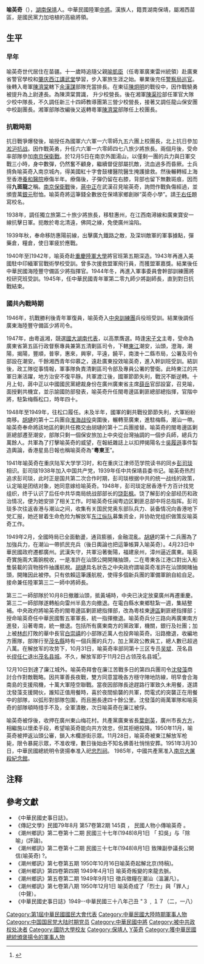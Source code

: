 {{Infobox_officeholder
| name = 喻英奇
| image name =yuyingchi.jpg
| width = 160
| now = 中華民國軍事將領 
| period = 
| Sex = 男 
| Native place = {{QIN}}[[湖南|湖南]][[保靖|保靖]]
| date of birth =1907年11月30日
| place of birth = {{QIN}}[[湖南省|湖南省]]
| date of death = {{death date and age|1950|11|28|1907|11|30}}{{POW}}{{executed}}
| place of death = {{PRC}}[[廣東|廣東]][[汕頭|汕頭]]
| party =  {{Kmt|19px}}
| educate = 
*廣東省警官學校和西江講武堂<br><span style="color: blue;">(1924年)</span>
*重慶陸軍大學將官班第五期<br><span style="color: blue;">(1940年-1942年)</span>
*美國駐中印緬將官戰術學校<br><span style="color: blue;">(1943年)</span>
*軍事委員會幹部訓練將校研究受訓<br><span style="color: blue;">(1944年)</span>
*[[中央訓練團|中央訓練團]]兵役班受訓<br><span style="color: blue;">(1946年)</span>
| past = 
*中華革命軍粵軍第一師第二旅第十三師,第五十九師初級軍官<br><span style="color:blue;">(1926年)</span>
*中華革命軍粵軍第一集團軍總司令部少校服務員<br><span style="color:blue;">(1931年-1933年)</span>
*中華革命軍湘軍任軍官大隊少校中隊長,新三十四師教導團第三營少校營長,龍山保安團中校副團長<br><span style="color:blue;">(1933年-1935年)</span>
*中華革命軍粵軍 警衛旅中校團附<br><span style="color:blue;">(1936年)</span>
*中華民國陸軍第一六零師第四七八旅第九五六團團長<br><span style="color: blue;">(1936年)</span>
*中華民國陸軍第一六零師第四七八旅少將旅長<br><span style="color: blue;">(1937年)</span>
*中華民國陸軍獨立第二十旅少將旅長<br><span style="color: blue;">(1940年-1942年)</span>
*中華民國海陸豐守備區少將指揮官<br><span style="color: blue;">(1943年)</span>
*中華民國青年軍第二零九師少將副師長<br><span style="color: blue;">(1945年)</span>
*中華民國粵北師管區少將副司令<br><span style="color: blue;">(1946年)</span>
*中華民國廣東省第五區行政督察專員兼第五清剿區司令<br><span style="color: blue;">(1947年)</span>
*中華民國湖南省國大代表<br><span style="color: blue;">(1947年)</span>
*中華民國閩粵邊區剿匪總部中將總指揮兼任陸軍第三二一師師長<br><span style="color: blue;">(1948年-1949年)</span>
*中華民國暫五軍軍長<br><span style="color: blue;">(1949年10月)</span>
}}
'''喻英奇'''（{{bd|1907年|11月30日|1950年|11月28日|catIdx=}}），[[湖南|湖南]][[保靖|保靖]]人。中華民國陸軍[[中將|中將]]。漢族人，籍貫湖南保靖，屬湘西苗區，是國民黨力加培植的高級將領。

==生平==
===早年===
喻英奇世代居住在苗疆。十一歲時追隨父親[[喻凱臣|喻凱臣]]（任粵軍廣東雷州統領）赴廣東省警官學校和[[肇庆|肇庆]][[西江講武堂|西江講武堂]]學習，步入軍旅生涯之始。畢業後充任[[警察局|警察局]][[巡官|巡官]]。後轉入粵軍[[陳濟棠|陳濟棠]]轄下[[余漢謀|余漢謀]]部隊充當排長。在東征[[陳炯明|陳炯明]]的戰役中，因作戰驍勇被提升為上尉連長。為陳濟棠賞識， 升少校營長。後在湘軍[[陳渠珍|陳渠珍]]部任軍官大隊少校中隊長，不久調任新三十四師教導團第三營少校營長，接著又調任龍山保安團中校副團長。湘軍部隊改編後又返轉粵軍[[陳濟棠|陳濟棠]]部隊任上校團長。

===抗戰時期===
抗日戰爭爆發後，喻授任為國軍六六軍一六零師九五六團上校團長，北上抗日參加[[淞沪抗战|淞沪抗战]]。因作戰英勇，升任六六軍一六零師四七八旅少將旅長。兩個月後，受命率部隊參加[[南京保衛戰|南京保衛戰]]。於12月5日在南京外圍湯山，以僅剩一團的兵力與日軍交戰三小時，身中數彈，仍然奮不顧身，繼續督促部屬抗敵，流血過多而昏厥。士兵揹負喻英奇入南京城內，得美國紅十字會鼓樓醫院醫生掩護搶救。然後輾轉經上海至香港[[養和醫院|養和醫院]]療傷半年。療傷後，子彈仍留在右膝，背部也留下無數斑痕，因而得'''九斑龍'''之稱。[[南京保衛戰|南京保衛戰]]後，[[蔣中正|蔣中正]]在武漢召見喻英奇，詢問作戰負傷經過，並頒壹萬[[銀元|銀元]]慰恤。喻英奇將這筆錢全數放在保靖家鄉創辦“英奇小學”。請[[于右任|于右任]]題寫校名。

1938年，調任獨立旅第二十旅少將旅長，移駐惠州，在江西南潯線和廣東寶安一線抗擊日軍。扼敵於粵北清遠，佛岡之線，免使廣州淪陷。

1939年秋，奉命移防惠陽前線，出擊廣九鐵路之敵，及深圳敵軍的軍事據點，彈藥倉，糧倉，使日軍疲於應戰。

1940年至]1942年，喻英奇赴[[重慶陸軍大學|重慶陸軍大學]]將官班第五期深造。1943年再進入美國駐中印緬軍官戰術學校受訓。曾多次援救盟軍飛行員，而獲盟軍嘉獎。結業後任中華民國海陸豐守備區少將指揮官。1944年冬，再進入軍事委員會幹部訓練團將校研究班受訓。1945年，任中華民國青年軍第二零九師少將副師長，直到對日抗戰結束。

===國共內戰時期===
1946年，抗戰勝利後青年軍復員，喻英奇入[[中央訓練團|中央訓練團]]兵役班受訓。結業後調任廣東海陸豐守備區少將司令。

1947年，由粵返湘，競選[[第一屆國民大會湖南省代表|國大湖南代表]]，以高票膺選。時逢[[宋子文|宋子文]]主粵，受命為廣東省第五區行政督察專員兼第五清剿區司令，下轄[[東江|東江]]潮安，汕頭，澄海，潮陽，揭陽，豐順，普寧，惠來，興寧，平遠，饒平，南澳十二縣市局，公署及司令部設在潮安。千餘湘西青年仰慕之，遠赴廣東投效喻英奇，進入幹訓班受訓。結訓後，政工隊從事情報，軍事隊負責清剿區司令部及專員公署的警衛。此時東江的共軍日漸活躍，地方治安不復平靜。共軍渡江後，國軍節節失利，戰況不斷逆轉。十月上旬，蔣中正以中國國民黨總裁身份在廣州廣東省主席[[薛岳|薛岳]]官邸設宴，召見喻，面授剿共機宜，並示諭國防部發表，喻英奇升任閩粵邊區剿匪總部總指揮，官階中將，駐紮梅縣松口，時年四十。

1948年至1949年，往松口履任。未及半年，國軍的剿共戰役節節失利，大軍紛紛南移。[[胡璉|胡璉]]的第十二兵團自[[淮海战役|淮海战役]]突圍後，輾轉至廣東，進駐梅縣，潮汕一帶。喻英奇奉命將該地區的剿共任務交由胡璉的第十二兵團接替。喻英奇的閩粵邊區剿匪總部遷至潮安，部隊只剩一個保安旅加上中央從台灣抽調的一個步兵師，總兵力萬餘人。共軍為了打擊喻英奇的威望，在報紙雜誌上以扣押揭陽名士[[吳履遜|吳履遜]]事件製造輿論，香港星島日報也稱喻英奇為“'''粵東王'''”。

1941年喻英奇在重庆陆军大学学习时，和在重庆江津师范学院读书的同乡[[彭司琰|彭司琰]]相识。彭司琰1938年加入中国共产党，1939年任中共保靖县委书记。喻英奇热烈追求彭司琰，此时正是国共第二次合作时期，彭司琰根据中共的统一战线的政策，认定喻是团结对象，她同意嫁给喻英奇。1948年，彭司琰定居香港千方百计找党组织，终于认识了后任中共华南局统战部部长的[[饶彰枫|饶彰枫]]。饶了解彭的全部经历和政治情况，便为她安排了相关工作。时喻英奇任闽粤边区剿匪总部中将总指挥。彭司琰多次往返香港与潮汕之间，收集有关国民党奥东部队兵力、装备情况向香港地下党汇报，她还冒着生命危险为解放军[[东江纵队|东江纵队]]募集资金，并协助党组织做策反喻英奇工作。

1949年2月，全國時局已全面動盪，通貨膨脹，金融混亂。[[胡璉|胡璉]]的第十二兵團為了加強兵力，在潮汕一帶抓民充兵（後日輿論也把這筆帳算入喻英奇）。4月23日中華民國政府遷都廣州。武漢失守，共軍沿著衡陽，福建泉州，漳州逼近廣東。喻英奇實施兩大籌餉稅收，一是准許在汕頭公開開賭抽頭，二在粵東各江港口對出入船隻裝載的貨物按件抽護航稅。[[胡璉|胡璉]]具名狀告之中央政府謂喻英奇准許在汕頭開賭抽頭，開賭因此被停。只有依賴這筆護航稅，使得多個新兵團的軍備軍餉自給自足。接命兼任陸軍第三二一師中將師長。

第三二一師部隊於10月8日撤離汕頭，抵黃埔時，中央已決定放棄廣州再遷重慶。第三二一師部隊遂轉船向雷州半島方向撤退。在電白縣水東鄉駐紮一週，集結整補。中央政府將喻英奇的閩粵邊區剿匪總指揮部，改為粵桂東[[边区_(国民政府)|邊區]]剿匪總指揮部；授命喻英奇任中華民國暫五軍軍長，統一指揮撤退。喻英奇兵分三路向再廣東南方進發，沿著粵南，統一撤退。包括所有廣東南方的黨政軍，機關，銀行及社團；加上被[[林彪|林彪]]打敗的華中長官[[白崇禧|白崇禧]]的小部隊近萬人也投奔喻英奇。沿路撤退，收編地方團隊，部隊行至[[茂名县|茂名縣]]時有一個兵團的兵力，加上黨政公教員工，總人數已超過八萬。在解放军的攻势下，10月31日，喻英奇率部同第十三区专员[[吴斌|吴斌]]、茂名县长[[缪任仁|缪任仁]]退出[[高州城|茂名县城]]。不久，解放军即于11月2日占领茂名县城<ref>{{Cite web |url=http://www.mm111.net/2009/0710/162094.shtml |title=茂名县城解放实录 |accessdate=2018-09-17 |author= |date=2009-07-10 |work= |publisher=茂名网 |language=Zh-hans |archive-date=2020-06-20 |archive-url=https://web.archive.org/web/20200620154603/http://www.mm111.net/2009/0710/162094.shtml |dead-url=yes }}</ref>。

12月10日到達了廉江城外。喻英奇拜會在廉江苦戰多日的第四兵團司令[[沈發藻|沈發藻]]商討合作對敵戰略。因共軍善長夜戰，雙方同意當晚各方穩守陣地防線，明早會合海南島的支援飛機，十萬大軍陸空聯戰。當夜因部隊長途趕路行軍致久未用餐，遂請沈發藻支援開伙，誰知正值用餐時，喜於夜間偷襲的共軍，閃電式的突襲正在用餐中的部隊，以弧形對部隊包圍，而且圈長達四十餘公里。沈發藻的兩萬軍隊和喻英奇的部隊頓時措手不及，全軍潰散，次日喻英奇在廉江被俘。

喻英奇被俘後，收押在廣州東山梅花村。共產黨廣東省長[[葉劍英|葉劍英]]，廣州市長[[方方_(政治人物)|方方]]，相繼施以懷柔手段，希望喻英奇能向共方效忠，但其拒絕投降。1950年11月，喻英奇被押返汕頭公審，鎖入木欄游街示眾。11月28日，喻英奇被東江解放军枪毙，限令暴屍示眾，不准收埋，數日後始由不知名佛善社悄悄安葬。1951年3月30日，中華民國總統明令褒揚奉准入祀[[忠烈祠|忠烈祠]]。 1985年，中國共產黨准入[[南京大屠殺紀念館|南京大屠殺紀念館]]。

== 注释 ==

{{Reflist}}

==參考文獻==
*《中華民國史事日誌》。
*《傳記文學》民國79年8月  第57卷第2期 145頁 ，  民國人物小傳喻英奇 。
*《潮州鄉訊》第二卷第十二期 民國三十七年(1948)8月1日 「 扣吳」与「除喻」(評論)。
*《潮州鄉訊》第二卷第十二期 民國三十七年(1948)8月1日 致陳副參議長公開信(喻英奇) ?。
*《潮州鄉訊》第七卷第五期 1950年10月16日喻英奇起解北京(特稿)。
*《潮州鄉訊》第四卷第四期 1949年4月1日 喻英奇叛變的來龍去脈。
*《潮州鄉訊》第五卷第二期 1949年9月1日 徵兵徵糧在潮汕（溫灑凡）。
*《潮州鄉訊》第七卷第八期 1950年12月1日 喻英奇成了「烈士」與「罪人」（中聲）。
*《中華民國史事日誌》1949--中華民國三十八年己丑 "３﹐１７（二，一八）

{{DEFAULTSORT:Y喻英奇}}
[[Category:第1屆中華民國國民大會代表|Category:第1屆中華民國國民大會代表]]
[[Category:中華民國大陸時期軍事人物|Category:中華民國大陸時期軍事人物]]
[[Category:中国国民党大陆时期党员|Category:中国国民党大陆时期党员]]
[[Category:中華民國中將|Category:中華民國中將]]
[[Category:被中共政权处决者|Category:被中共政权处决者]]
[[Category:國防大學校友|Category:國防大學校友]]
[[Category:保靖人|Category:保靖人]]
[[Category:喻姓|Y英奇]]
[[Category:獲中華民國總統頒褒揚令的軍事人物|Category:獲中華民國總統頒褒揚令的軍事人物]]